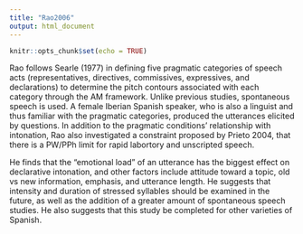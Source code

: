 ```yaml
---
title: "Rao2006"
output: html_document
---
```


```r
knitr::opts_chunk$set(echo = TRUE)
```

Rao follows Searle (1977) in defining five pragmatic categories of speech acts (representatives, directives, commissives, expressives, and declarations) to determine the pitch contours associated with each category through the AM framework. Unlike previous studies, spontaneous speech is used. A female Iberian Spanish speaker, who is also a linguist and thus familiar with the pragmatic categories, produced the utterances elicited by questions. In addition to the pragmatic conditions' relationship with intonation, Rao also investigated a constraint proposed by Prieto 2004, that there is a PW/PPh limit for rapid labortory and unscripted speech.

He finds that the "emotional load" of an utterance has the biggest effect on declarative intonation, and other factors include attitude toward a topic, old vs new information, emphasis, and utterance length. He suggests that intensity and duration of stressed syllables should be examined in the future, as well as the addition of a greater amount of spontaneous speech studies. He also suggests that this study be completed for other varieties of Spanish.
